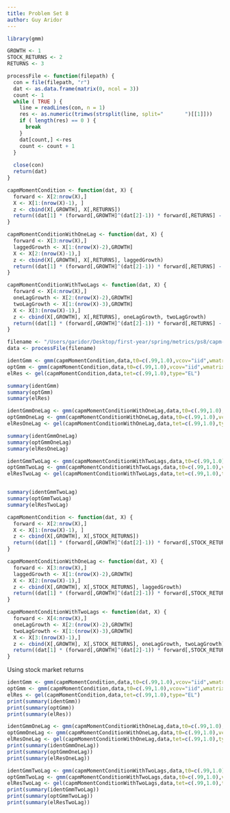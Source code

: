 ```yaml
---
title: Problem Set 8
author: Guy Aridor
---
```


```r
library(gmm)

GROWTH <- 1
STOCK_RETURNS <- 2
RETURNS <- 3

processFile <- function(filepath) {
  con = file(filepath, "r")
  dat <- as.data.frame(matrix(0, ncol = 3))
  count <- 1
  while ( TRUE ) {
    line = readLines(con, n = 1)
    res <- as.numeric(trimws(strsplit(line, split="       ")[[1]]))
    if ( length(res) == 0 ) {
      break
    }
    dat[count,] <-res
    count <- count + 1
  }
  
  close(con)
  return(dat)
}

capmMomentCondition <- function(dat, X) {
  forward <- X[2:nrow(X),]
  X <- X[1:(nrow(X)-1), ]
  z <- cbind(X[,GROWTH], X[,RETURNS])
  return((dat[1] * (forward[,GROWTH]^(dat[2]-1)) * forward[,RETURNS] - 1) * z)
}

capmMomentConditionWithOneLag <- function(dat, X) {
  forward <- X[3:nrow(X),]
  laggedGrowth <- X[1:(nrow(X)-2),GROWTH] 
  X <- X[2:(nrow(X)-1),]
  z <- cbind(X[,GROWTH], X[,RETURNS], laggedGrowth)
  return((dat[1] * (forward[,GROWTH]^(dat[2]-1)) * forward[,RETURNS] - 1) * z)
}
```

```r
capmMomentConditionWithTwoLags <- function(dat, X) {
  forward <- X[4:nrow(X),]
  oneLagGrowth <- X[2:(nrow(X)-2),GROWTH]
  twoLagGrowth <- X[1:(nrow(X)-3),GROWTH]
  X <- X[3:(nrow(X)-1),]
  z <- cbind(X[,GROWTH], X[,RETURNS], oneLagGrowth, twoLagGrowth)
  return((dat[1] * (forward[,GROWTH]^(dat[2]-1)) * forward[,RETURNS] - 1) * z)
}

filename <- "/Users/garidor/Desktop/first-year/spring/metrics/ps8/capm-data.txt"
data <- processFile(filename)
```

```r
identGmm <- gmm(capmMomentCondition,data,t0=c(.99,1.0),vcov="iid",wmatrix="ident",type="iterative")
optGmm <- gmm(capmMomentCondition,data,t0=c(.99,1.0),vcov="iid",wmatrix="optimal",type="twoStep")
elRes <- gel(capmMomentCondition,data,tet=c(.99,1.0),type="EL")

summary(identGmm)
summary(optGmm)
summary(elRes)
```

```r
identGmmOneLag <- gmm(capmMomentConditionWithOneLag,data,t0=c(.99,1.0),vcov="iid",wmatrix="ident",type="iterative")
optGmmOneLag <- gmm(capmMomentConditionWithOneLag,data,t0=c(.99,1.0),vcov="iid",wmatrix="optimal",type="twoStep")
elResOneLag <- gel(capmMomentConditionWithOneLag,data,tet=c(.99,1.0),type="EL")

summary(identGmmOneLag)
summary(optGmmOneLag)
summary(elResOneLag)
```

```r
identGmmTwoLag <- gmm(capmMomentConditionWithTwoLags,data,t0=c(.99,1.0),vcov="iid",wmatrix="ident",type="iterative")
optGmmTwoLag <- gmm(capmMomentConditionWithTwoLags,data,t0=c(.99,1.0),vcov="iid",wmatrix="optimal",type="twoStep")
elResTwoLag <- gel(capmMomentConditionWithTwoLags,data,tet=c(.99,1.0),type="EL")


summary(identGmmTwoLag)
summary(optGmmTwoLag)
summary(elResTwoLag)
```


```r
capmMomentCondition <- function(dat, X) {
  forward <- X[2:nrow(X),]
  X <- X[1:(nrow(X)-1), ]
  z <- cbind(X[,GROWTH], X[,STOCK_RETURNS])
  return((dat[1] * (forward[,GROWTH]^(dat[2]-1)) * forward[,STOCK_RETURNS] - 1) * z)
}

capmMomentConditionWithOneLag <- function(dat, X) {
  forward <- X[3:nrow(X),]
  laggedGrowth <- X[1:(nrow(X)-2),GROWTH] 
  X <- X[2:(nrow(X)-1),]
  z <- cbind(X[,GROWTH], X[,STOCK_RETURNS], laggedGrowth)
  return((dat[1] * (forward[,GROWTH]^(dat[2]-1)) * forward[,STOCK_RETURNS] - 1) * z)
}

capmMomentConditionWithTwoLags <- function(dat, X) {
  forward <- X[4:nrow(X),]
  oneLagGrowth <- X[2:(nrow(X)-2),GROWTH]
  twoLagGrowth <- X[1:(nrow(X)-3),GROWTH]
  X <- X[3:(nrow(X)-1),]
  z <- cbind(X[,GROWTH], X[,STOCK_RETURNS], oneLagGrowth, twoLagGrowth)
  return((dat[1] * (forward[,GROWTH]^(dat[2]-1)) * forward[,STOCK_RETURNS] - 1) * z)
}
```

Using stock market returns

```r
identGmm <- gmm(capmMomentCondition,data,t0=c(.99,1.0),vcov="iid",wmatrix="ident",type="iterative")
optGmm <- gmm(capmMomentCondition,data,t0=c(.99,1.0),vcov="iid",wmatrix="optimal",type="twoStep")
elRes <- gel(capmMomentCondition,data,tet=c(.99,1.0),type="EL")
print(summary(identGmm))
print(summary(optGmm))
print(summary(elRes))
```


```r
identGmmOneLag <- gmm(capmMomentConditionWithOneLag,data,t0=c(.99,1.0),vcov="iid",wmatrix="ident",type="iterative")
optGmmOneLag <- gmm(capmMomentConditionWithOneLag,data,t0=c(.99,1.0),vcov="iid",wmatrix="optimal",type="twoStep")
elResOneLag <- gel(capmMomentConditionWithOneLag,data,tet=c(.99,1.0),type="EL")
print(summary(identGmmOneLag))
print(summary(optGmmOneLag))
print(summary(elResOneLag))
```

```r
identGmmTwoLag <- gmm(capmMomentConditionWithTwoLags,data,t0=c(.99,1.0),vcov="iid",wmatrix="ident",type="iterative")
optGmmTwoLag <- gmm(capmMomentConditionWithTwoLags,data,t0=c(.99,1.0),vcov="iid",wmatrix="optimal",type="twoStep")
elResTwoLag <- gel(capmMomentConditionWithTwoLags,data,tet=c(.99,1.0),type="EL")
print(summary(identGmmTwoLag))
print(summary(optGmmTwoLag))
print(summary(elResTwoLag))
```
